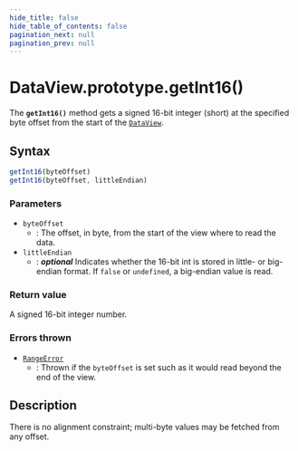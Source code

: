 ```yaml
---
hide_title: false
hide_table_of_contents: false
pagination_next: null
pagination_prev: null
---
```

# DataView.prototype.getInt16()

The **`getInt16()`** method gets a signed 16-bit integer
(short) at the specified byte offset from the start of the [`DataView`](../DataView.mdx).

## Syntax

```js
getInt16(byteOffset)
getInt16(byteOffset, littleEndian)
```

### Parameters

- `byteOffset`
  - : The offset, in byte, from the start of the view where to read the data.
- `littleEndian`
  - : _**optional**_ Indicates whether the 16-bit int is stored in
    little- or big-endian format. If `false` or
    `undefined`, a big-endian value is read.

### Return value

A signed 16-bit integer number.

### Errors thrown

- [`RangeError`](../../RangeError/RangeError.mdx)
  - : Thrown if the `byteOffset` is set such as it would read beyond the end of
    the view.

## Description

There is no alignment constraint; multi-byte values may be fetched from any offset.
